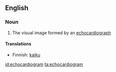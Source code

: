 ==English==

===Noun===
{{en-noun}}

# The visual image formed by an [[echocardiograph]]

====Translations====
{{trans-top|Echocardiogram}}
*Finnish: [[kaiku]]
{{trans-mid}}
{{trans-bottom}}

[[id:echocardiogram]]
[[ta:echocardiogram]]